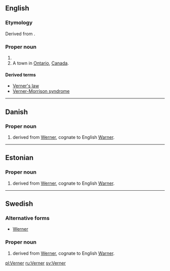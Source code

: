 ==English==

===Etymology===
Derived from {{etyl|de|en}} {{term|Werner|lang=de}}.

===Proper noun===
{{en-proper noun}}

# {{surname|lang=en}}
# A town in [[Ontario]], [[Canada]].

====Derived terms====
* [[Verner's law]]
* [[Verner-Morrison syndrome]]

----

==Danish==

===Proper noun===
{{head|da|proper noun}}

# {{given name|male|lang=da}} derived from {{etyl|de|da}} [[Werner]], cognate to English [[Warner]].

----

==Estonian==

===Proper noun===
{{head|et|proper noun}}

# {{given name|male|lang=et}} derived from {{etyl|de|et}} [[Werner]], cognate to English [[Warner]].

----

==Swedish==

===Alternative forms===
* [[Werner]]

===Proper noun===
{{head|sv|proper noun}}

# {{given name|male|lang=sv}} derived from {{etyl|de|sv}} [[Werner]], cognate to English [[Warner]].

[[pl:Verner]]
[[ru:Verner]]
[[sv:Verner]]